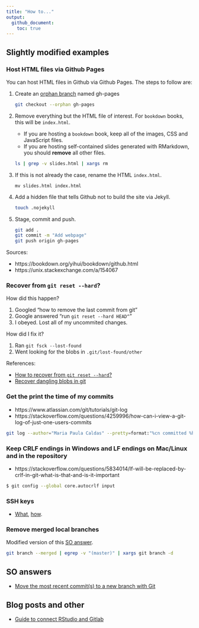 ```yaml
---
title: "How to..."
output: 
  github_document:
    toc: true
---
```


## Slightly modified examples

### Host HTML files via Github Pages

You can host HTML files in Github via Github Pages. The steps to follow are:

1. Create an [orphan branch](https://stackoverflow.com/q/19980631) named gh-pages

    ```bash
    git checkout --orphan gh-pages
    ```

1. Remove everything but the HTML file of interest. For `bookdown` books, this will be `index.html`.
    - If you are hosting a `bookdown` book, keep all of the images, CSS and JavaScript files.
    - If you are hosting self-contained slides generated with RMarkdown, you should **remove** all other files.

    ```bash
    ls | grep -v slides.html | xargs rm
    ```

1. If this is not already the case, rename the HTML `index.html`.

    ```shell
    mv slides.html index.html
    ```

1. Add a hidden file that tells Github not to build the site via Jekyll.

    ```bash
    touch .nojekyll
    ```

1. Stage, commit and push.

    ```bash
    git add .
    git commit -m "Add webpage"
    git push origin gh-pages
    ```


Sources:

- https://bookdown.org/yihui/bookdown/github.html
- https://unix.stackexchange.com/a/154067

### Recover from `git reset --hard`?

How did this happen?

1. Googled "how to remove the last commit from git"
2. Google answered "run `git reset --hard HEAD^`"
3. I obeyed. Lost all of my uncommited changes.

How did I fix it?

1. Ran `git fsck --lost-found`
2. Went looking for the blobs in `.git/lost-found/other`

References:

- [How to recover from `git reset --hard`?](https://stackoverflow.com/a/5788069/4862374)
- [Recover dangling blobs in git](https://stackoverflow.com/a/9928789/4862374)


### Get the print the time of my commits

- https://www.atlassian.com/git/tutorials/git-log
- https://stackoverflow.com/questions/4259996/how-can-i-view-a-git-log-of-just-one-users-commits

```bash
git log --author="Maria Paula Caldas" --pretty=format:"%cn committed %h on %cd"
```

### Keep CRLF endings in Windows and LF endings on Mac/Linux and in the repository

- https://stackoverflow.com/questions/5834014/lf-will-be-replaced-by-crlf-in-git-what-is-that-and-is-it-important

```bash
$ git config --global core.autocrlf input
```

### SSH keys

- [What](https://serverfault.com/a/430069), [how](http://happygitwithr.com/ssh-keys.html).

### Remove merged local branches

Modified version of this [SO answer](https://stackoverflow.com/a/6127884).

```bash
git branch --merged | egrep -v "(master)" | xargs git branch -d
```

## SO answers

- [Move the most recent commit(s) to a new branch with Git](https://stackoverflow.com/questions/1628563/move-the-most-recent-commits-to-a-new-branch-with-git)

## Blog posts and other

- [Guide to connect RStudio and Gitlab](https://gitlab.com/HeidiSeibold/setup-git-rstudio-gitlab)
